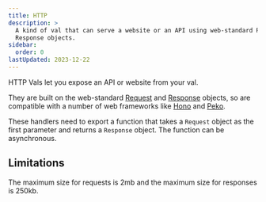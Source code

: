 ```yaml
---
title: HTTP
description: >
  A kind of val that can serve a website or an API using web-standard Request &
  Response objects.
sidebar:
  order: 0
lastUpdated: 2023-12-22
---
```



HTTP Vals let you expose an API or website from your val.

They are built on the web-standard
[Request](https://developer.mozilla.org/en-US/docs/Web/API/Request) and
[Response](https://developer.mozilla.org/en-US/docs/Web/API/Response) objects,
so are compatible with a number of web frameworks like
[Hono](https://hono.dev/) and [Peko](https://github.com/sejori/peko).

These handlers need to export a function that takes a `Request` object
as the first parameter and returns a `Response` object. The function
can be asynchronous.

<Val url="https://www.val.town/embed/maxm/exampleHTTP" />

<LinkCard title="Basic examples" href="/types/http/basic-examples" />

<LinkCard title="Routing" href="/types/http/routing" />

<LinkCard title="Rendering HTML & JSX" href="/types/http/jsx" />

<LinkCard title="Early-returning responses" href="/types/http/early-return" />

## Limitations

The maximum size for requests is 2mb and the maximum size for responses is 250kb.
